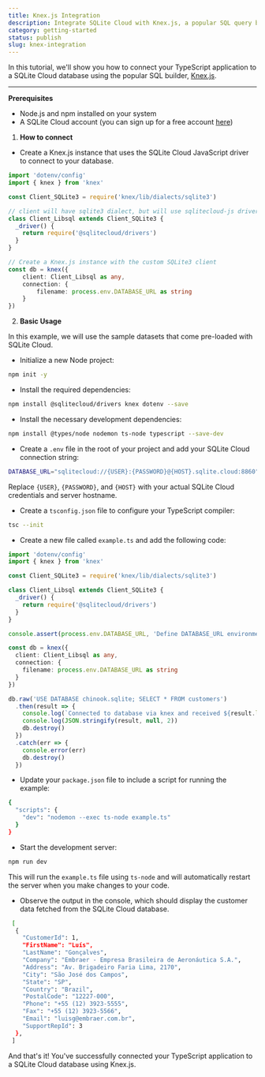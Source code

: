 ```yaml
---
title: Knex.js Integration
description: Integrate SQLite Cloud with Knex.js, a popular SQL query builder.
category: getting-started
status: publish
slug: knex-integration
---
```


In this tutorial, we'll show you how to connect your TypeScript application to a SQLite Cloud database using the popular SQL builder, [Knex.js](https://knexjs.org/).

---

**Prerequisites**

- Node.js and npm installed on your system
- A SQLite Cloud account (you can sign up for a free account [here](https://dashboard.sqlitecloud.io/auth/sign-in))

1. **How to connect**

- Create a Knex.js instance that uses the SQLite Cloud JavaScript driver to connect to your database.

```typescript
import 'dotenv/config'
import { knex } from 'knex'

const Client_SQLite3 = require('knex/lib/dialects/sqlite3')

// client will have sqlite3 dialect, but will use sqlitecloud-js driver
class Client_Libsql extends Client_SQLite3 {
  _driver() {
    return require('@sqlitecloud/drivers')
  }
}

// Create a Knex.js instance with the custom SQLite3 client
const db = knex({
    client: Client_Libsql as any,
    connection: {
        filename: process.env.DATABASE_URL as string
    }
})
```

2. **Basic Usage**

In this example, we will use the sample datasets that come pre-loaded with SQLite Cloud.

- Initialize a new Node project:

```bash
npm init -y
```

- Install the required dependencies:

```bash
npm install @sqlitecloud/drivers knex dotenv --save
```

- Install the necessary development dependencies:

```bash
npm install @types/node nodemon ts-node typescript --save-dev
```

- Create a `.env` file in the root of your project and add your SQLite Cloud connection string:

```bash
DATABASE_URL="sqlitecloud://{USER}:{PASSWORD}@{HOST}.sqlite.cloud:8860"
```

Replace `{USER}`, `{PASSWORD}`, and `{HOST}` with your actual SQLite Cloud credentials and server hostname.

- Create a `tsconfig.json` file to configure your TypeScript compiler:

```bash
tsc --init
```

- Create a new file called `example.ts` and add the following code:

```typescript
import 'dotenv/config'
import { knex } from 'knex'

const Client_SQLite3 = require('knex/lib/dialects/sqlite3')

class Client_Libsql extends Client_SQLite3 {
  _driver() {
    return require('@sqlitecloud/drivers')
  }
}

console.assert(process.env.DATABASE_URL, 'Define DATABASE_URL environment variable')

const db = knex({
  client: Client_Libsql as any,
  connection: {
    filename: process.env.DATABASE_URL as string
  }
})

db.raw('USE DATABASE chinook.sqlite; SELECT * FROM customers')
  .then(result => {
    console.log(`Connected to database via knex and received ${result.length} rows`)
    console.log(JSON.stringify(result, null, 2))
    db.destroy()
  })
  .catch(err => {
    console.error(err)
    db.destroy()
  })
```

- Update your `package.json` file to include a script for running the example:

```bash
{
  "scripts": {
    "dev": "nodemon --exec ts-node example.ts"
  }
}
```

- Start the development server:

```bash
npm run dev
```

This will run the `example.ts` file using `ts-node` and will automatically restart the server when you make changes to your code.

- Observe the output in the console, which should display the customer data fetched from the SQLite Cloud database.
```bash
 [
  {
    "CustomerId": 1,
    "FirstName": "Luís",
    "LastName": "Gonçalves",
    "Company": "Embraer - Empresa Brasileira de Aeronáutica S.A.",
    "Address": "Av. Brigadeiro Faria Lima, 2170",
    "City": "São José dos Campos",
    "State": "SP",
    "Country": "Brazil",
    "PostalCode": "12227-000",
    "Phone": "+55 (12) 3923-5555",
    "Fax": "+55 (12) 3923-5566",
    "Email": "luisg@embraer.com.br",
    "SupportRepId": 3
  },
 ]
```

And that's it! You've successfully connected your TypeScript application to a SQLite Cloud database using Knex.js.
